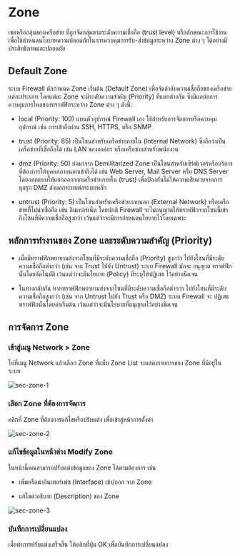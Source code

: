 
# Zone

เขตหรือกลุ่มของเครือข่าย ที่ถูกจัดกลุ่มตามระดับความเชื่อถือ (trust level) หรือลักษณะการใช้งาน เพื่อใช้กำหนดนโยบายความปลอดภัยในการควบคุมการรับ-ส่งข้อมูลระหว่าง Zone ต่าง ๆ ได้อย่างมีประสิทธิภาพและปลอดภัย

## Default Zone

ระบบ Firewall มักกำหนด Zone เริ่มต้น (Default Zone) เพื่อจัดลำดับความเชื่อถือของเครือข่ายแต่ละประเภท โดยแต่ละ Zone จะมีระดับความสำคัญ (Priority) ที่แตกต่างกัน ซึ่งมีผลต่อการควบคุมการไหลของทราฟฟิกระหว่าง Zone ต่าง ๆ ดังนี้:

- local (Priority: 100) แทนตัวอุปกรณ์ Firewall เอง ใช้สำหรับการจัดการหรือควบคุมอุปกรณ์ เช่น การเข้าถึงผ่าน SSH, HTTPS, หรือ SNMP

- trust (Priority: 85) เป็นโซนสำหรับเครือข่ายภายใน (Internal Network) ซึ่งถือว่าเป็นเครือข่ายที่เชื่อถือได้ เช่น LAN ขององค์กร หรือเครือข่ายสำหรับพนักงาน

- dmz (Priority: 50) ย่อมาจาก Demilitarized Zone เป็นโซนสำหรับเซิร์ฟเวอร์หรือบริการที่ต้องการให้บุคคลภายนอกเข้าถึงได้ เช่น Web Server, Mail Server หรือ DNS Server โดยออกแบบให้แยกออกจากเครือข่ายภายใน (trust) เพื่อป้องกันไม่ให้ความเสียหายจากการบุกรุก DMZ ส่งผลกระทบต่อระบบหลัก

- untrust (Priority: 5) เป็นโซนสำหรับเครือข่ายภายนอก (External Network) หรือเครือข่ายที่ไม่น่าเชื่อถือ เช่น อินเทอร์เน็ต โดยปกติ Firewall จะไม่อนุญาตให้ทราฟฟิกจากโซนนี้เข้าถึงโซนที่มีความเชื่อถือสูงกว่า เว้นแต่ว่าจะมีการกำหนดนโยบายไว้โดยเฉพาะ

## หลักการทำงานของ Zone และระดับความสำคัญ (Priority)

- เมื่อมีทราฟฟิกพยายามส่งจากโซนที่มีระดับความเชื่อถือ (Priority) สูงกว่า ไปยังโซนที่มีระดับความเชื่อถือต่ำกว่า (เช่น จาก Trust ไปยัง Untrust) ระบบ Firewall มักจะ อนุญาต ทราฟฟิกนั้นโดยอัตโนมัติ เว้นแต่ว่าจะมีนโยบาย (Policy) ที่ระบุให้ปฏิเสธ ไว้อย่างชัดเจน

- ในทางกลับกัน หากทราฟฟิกพยายามส่งจากโซนที่มีระดับความเชื่อถือต่ำกว่า ไปยังโซนที่มีระดับความเชื่อถือสูงกว่า (เช่น จาก Untrust ไปยัง Trust หรือ DMZ) ระบบ Firewall จะ ปฏิเสธ ทราฟฟิกนั้นโดยค่าเริ่มต้น เว้นแต่ว่าจะมีนโยบายที่อนุญาตไว้อย่างชัดเจน

## การจัดการ Zone

<Steps>

### เข้าสู่เมนู Network > Zone

ไปที่เมนู Network แล้วเลือก Zone ที่แท็บ Zone List จะแสดงรายการของ Zone ที่มีอยู่ในระบบ

![sec-zone-1](/images/huawei-usg6530e/sec-zone-1.png)

### เลือก Zone ที่ต้องการจัดการ

คลิกที่ Zone ที่ต้องการแก้ไขหรือปรับแต่ง เพื่อเข้าสู่หน้าการตั้งค่า

![sec-zone-2](/images/huawei-usg6530e/sec-zone-2.png)

### แก้ไขข้อมูลในหน้าต่าง Modify Zone

ในหน้านี้คณสามารถปรับแต่งข้อมูลของ Zone ได้ตามต้องการ เช่น

- เพิ่มหรือนำอินเทอร์เฟซ (Interface) เข้า/ออก จาก Zone

- แก้ไขคำอธิบาย (Description) ของ Zone

![sec-zone-3](/images/huawei-usg6530e/sec-zone-3.png)

### บันทึกการเปลี่ยนแปลง

เมื่อทำการปรับแต่งเสร็จสิ้น ให้คลิกที่ปุ่ม OK เพื่อบันทึกการเปลี่ยนแปลง

</Steps>